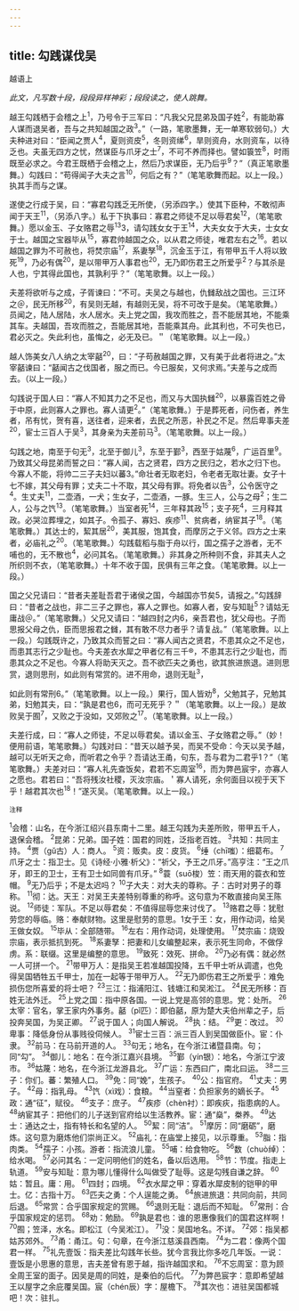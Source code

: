 ```yaml
---
---
---
```

title: 勾践谋伐吴
---



越语上

*此文，凡写数十段，段段异样神彩；段段读之，使人跳舞。*

越王勾践栖于会稽之上<sup>1</sup>，乃号令于三军曰：“凡我父兄昆弟及国子姓<sup>2</sup>，有能助寡人谋而退吴者，吾与之共知越国之政<sup>3</sup>。”（一路，笔歌墨舞，无一单寒软弱句。）大夫种进对曰：“臣闻之贾人<sup>4</sup>，夏则资皮<sup>5</sup>，冬则资绨<sup>6</sup>，旱则资舟，水则资车，以待乏也。夫虽无四方之忧，然谋臣与爪牙之士<sup>7</sup>，不可不养而择也。譬如簑笠<sup>8</sup>，时雨既至必求之。今君王既栖于会稽之上，然后乃求谋臣，无乃后乎<sup>9</sup>？”（真正笔歌墨舞。）勾践曰：“苟得闻子大夫之言<sup>10</sup>，何后之有？”（笔笔歌舞而起。以上一段。）执其手而与之谋。

遂使之行成于吴，曰：“寡君勾践乏无所使，（另添四字。）使其下臣种，不敢彻声闻于天王<sup>11</sup>，（另添八字。）私于下执事曰：寡君之师徒不足以辱君矣<sup>12</sup>，（笔笔歌舞。）愿以金玉、子女赂君之辱<sup>13</sup>3，请勾践女女于王<sup>14</sup>，大夫女女于大夫，士女女于士。越国之宝器毕从<sup>15</sup>，寡君帅越国之众，以从君之师徒，唯君左右之<sup>16</sup>。若以越国之罪为不可赦也，将焚宗庙<sup>17</sup>，系妻孥<sup>18</sup>，沉金玉于江，有带甲五千人将以致死<sup>19</sup>，乃必有偶<sup>20</sup>，是以带甲万人事君也<sup>20</sup>，无乃即伤君王之所爱乎<sup>2</sup>？与其杀是人也，宁其得此国也，其孰利乎？”（笔笔歌舞。以上一段。）

夫差将欲听与之成，子胥谏曰：“不可。夫吴之与越也，仇雠敌战之国也。三江环之＠，民无所移<sup>20</sup>，有吴则无越，有越则无吴，将不可改于是矣。（笔笔歌舞。）员闻之，陆人居陆，水人居水。夫上党之国，我攻而胜之，吾不能居其地，不能乘其车。夫越国，吾攻而胜之，吾能居其地，吾能乘其舟。此其利也，不可失也已，君必灭之。失此利也，虽悔之，必无及已。＂（笔笔歌舞。以上一段。）

越人饰美女八人纳之太宰嚭<sup>20</sup>，曰：“子苟赦越国之罪，又有美于此者将进之。”太宰嚭谏曰：“嚭闻古之伐国者，服之而已。今已服矣，又何求焉。”夫差与之成而去。（以上一段。）

勾践说于国人曰：“寡人不知其力之不足也，而又与大国执雠<sup>20</sup>，以暴露百姓之骨于中原，此则寡人之罪也。寡人请更<sup>2</sup>。”（笔笔歌舞。）于是葬死者，问伤者，养生者，吊有忧，贺有喜，送往者，迎来者，去民之所恶，补民之不足。然后卑事夫差<sup>20</sup>，宦士三百人于吴<sup>3</sup>，其身亲为夫差前马<sup>3</sup>。（笔笔歌舞。以上一段。）

勾践之地，南至于句无<sup>3</sup>，北至于御儿<sup>3</sup>，东至于鄞<sup>3</sup>，西至于姑蔑<sup>6</sup>，广运百里<sup>9</sup>。乃致其父母昆弟而誓之曰：“寡人闻，古之贤君，四方之民归之，若水之归下也。今寡人不能，将帅二三子夫妇以蕃3。”命壮者无取老妇，令老者无取壮妻。女子十七不嫁，其父母有罪；丈夫二十不取，其父母有罪。将免者以告<sup>3</sup>，公令医守之<sup>4</sup>。生丈夫<sup>11</sup>，二壶酒，一犬；生女子，二壶酒，一豚。生三人，公与之母<sup>2</sup>；生二人，公与之饩<sup>13</sup>。（笔笔歌舞。）当室者死<sup>14</sup>，三年释其政<sup>15</sup>；支子死<sup>4</sup>，三月释其政。必哭泣葬埋之，如其子。令孤子、寡妇、疾疹<sup>11</sup>、贫病者，纳宦其子<sup>18</sup>。（笔笔歌舞。）其达士的，絜其居<sup>20</sup>，美其服，饱其食，而摩厉之于义邻。四方之士来者，必庙礼之<sup>20</sup>。（笔笔歌舞。）勾践载稻与脂于舟以行，国之孺子之游者，无不哺也的，无不散也<sup>4</sup>，必问其名。（笔笔歌舞。）非其身之所种则不食，非其夫人之所织则不衣，（笔笔歌舞。）十年不收于国，民俱有三年之食。（笔笔歌舞。以上一段。）

国之父兄请曰：“昔者夫差耻吾君于诸侯之国，今越国亦节矣5，请报之。”勾践辞曰：“昔者之战也，非二三子之罪也，寡人之罪也。如寡人者，安与知耻<sup>5</sup>？请姑无庸战＠。”（笔笔歌舞。）父兄又请曰：“越四封之内6，亲吾君也，犹父母也。子而思报父母之仇，臣而思报君之雠，其有敢不尽力者乎？请复战。”（笔笔歌舞。以上一段。）勾践既许之，乃致其众而誓之曰：“寡人闻古之贤君，不患其众之不足也，而患其志行之少耻也。今夫差衣水犀之甲者亿有三千®，不患其志行之少耻也，而患其众之不足也。今寡人将助天灭之。吾不欲匹夫之勇也，欲其旅进旅退。进则思赏，退则思刑，如此则有常赏的。进不用命，退则无耻<sup>3</sup>，

如此则有常刑6。”（笔笔歌舞。以上一段。）果行，国人皆劝<sup>8</sup>，父勉其子，兄勉其弟，妇勉其夫，曰：“孰是君也6，而可无死乎？＂（笔笔歌舞。以上一段。）是故败吴于囿<sup>7</sup>，又败之于没如，又郊败之<sup>17</sup>。（笔笔歌舞。以上一段。）

夫差行成，曰：“寡人之师徒，不足以辱君矣。请以金玉、子女赂君之辱。”（妙！便用前语，笔笔歌舞。）勾践对曰：“昔天以越予吴，而吴不受命：今天以吴予越，越可以无听天之命，而听君之令乎？吾请达王甬，句东，吾与君为二君乎1？”（笔笔歌舞。）夫差对曰：“寡人礼先查饭矣，君若不忘周室<sup>16</sup>，而为弊邑宸宇，亦寡人之愿也。君若曰：“吾将残汝社稷，灭汝宗庙。＇寡人请死，余何面目以视于天下乎！越君其次也<sup>18</sup>！”遂灭吴。（笔笔歌舞。以上一段。）

<sup>注释</sup>

<sup>1</sup>会稽：山名，在今浙江绍兴县东南十二里。越王勾践为夫差所败，带甲五千人，退保会稽。
<sup>2</sup>昆弟：兄弟。国子姓：国君的同姓，泛指老百姓。
<sup>3</sup>共知：共同主持。
<sup>4</sup>贾（gǔ古）人：商人。
<sup>5</sup>资：贩卖。皮：皮货。
<sup>6</sup>缍（chī嗤）：细葛布。
<sup>7</sup>爪牙之士：指卫士。见《诗经·小雅·析父》：“祈父，予王之爪牙。”高亨注：“王之爪牙，即王的卫士，王有卫士如同兽有爪牙。”
<sup>8</sup>蓑（suō梭）笠：雨天用的蓑衣和笠帽。
<sup>9</sup>无乃后乎；不是太迟吗？
<sup>10</sup>子大夫：对大夫的尊称。子：古时对男子的尊称。
<sup>11</sup>彻：达。天王：对吴王夫差特别尊重的称呼。这句意为不敢直接向吴王陈说。
<sup>12</sup>师徒：军队。不足以辱君矣：不值得屈辱您来讨伐了。
<sup>13</sup>赂君之辱：犹慰劳您的辱临。赂：奉献财物。这里是慰劳的意思。1女于王：女，用作动词，给吴王做女奴。
<sup>15</sup>毕从：全部随带。
<sup>16</sup>左右：用作动词，处理使用。
<sup>17</sup>焚宗庙：烧毁宗庙，表示抵抗到死。
<sup>18</sup>系妻孥：把妻和儿女编整起来，表示死生同命，不做俘虏。系：联缀。这里是编整的意思。
<sup>19</sup>致死：效死、拼命。
<sup>20</sup>乃必有偶：就必然一人可拼一个。
<sup>21</sup>带甲万人：是指吴王若准越国投降，五千甲士听从调遣，也免得吴国牺牲五千甲士，加在一起等于带甲万人。
<sup>22</sup>无乃即伤君王之所爱乎：难免损伤您所喜爱的将士吧？
<sup>23</sup>三江：指浦阳江、钱塘江和吴淞江。
<sup>24</sup>民无所移：百姓无法外迁。
<sup>25</sup>上党之国：指中原各国。一说上党是高邻的意思。党：处所。
<sup>26</sup>太宰：官名，掌王家内外事务。嚭（pǐ匹）：即伯嚭，原为楚大夫伯州辈之子，后投奔吴国，为吴正卿。
<sup>27</sup>说于国人；向国人解说。
<sup>28</sup>执：结。
<sup>29</sup>更：改过。
<sup>30</sup>卑事：降低身份从事贱役伺候人。
<sup>31</sup>宦士三百：派三百人到吴国做臣仆。宦：仆隶。
<sup>32</sup>前马：在马前开道的人。
<sup>33</sup>句无；地名，在今浙江诸暨县南。句；同“勾”。
<sup>34</sup>御儿：地名：在今浙江嘉兴县境。
<sup>35</sup>鄞（yín银）：地名，今浙江宁波市。
<sup>36</sup>姑蔑：地名，在今浙江龙游县北。
<sup>37</sup>广运：东西曰广，南北曰运。
<sup>38</sup>二三子：你们。蕃：繁殖人口。
<sup>39</sup>免：同“娩”，生孩子。
<sup>40</sup>公：指官府。
<sup>41</sup>丈夫：男子。
<sup>42</sup>母：指乳母。
<sup>43</sup>饩（xì戏）：食粮。
<sup>44</sup>当窒者：负担家务的嫡长子。
<sup>45</sup>政：通“征”，赋役。
<sup>46</sup>支子：庶子。
<sup>47</sup>疾疹（chèn衬）：即疾疢，指患病的人。
<sup>48</sup>纳宦其子：把他们的儿子送到官府给以生活教养。宦：通“燊”，桊养。
<sup>49</sup>达士：通达之士，指有特长和名望的人。
<sup>50</sup>絜：同“洁”。
<sup>51</sup>摩厉：同“磨砺”，磨炼。这句意为磨炼他们崇尚正义。
<sup>52</sup>庙礼：在庙堂上接见，以示尊重。
<sup>53</sup>脂：指肉类。
<sup>54</sup>孺子：小孩。游者：指流浪儿童。
<sup>55</sup>哺：给食物吃。
<sup>56</sup>数（chuò绰）：给水喝。
<sup>57</sup>必问其名：一定问明他们的姓名，备以后选用。
<sup>58</sup>节：节度。指走上轨道。
<sup>59</sup>安与知耻：意为哪儿懂得什么叫做受了耻辱。这是勾残自谦之辞。
<sup>60</sup>姑：暂且。庸：用。
<sup>61</sup>四封；四境。
<sup>62</sup>衣水犀之甲：穿着水犀皮制的铠甲的甲士。亿：古指十万。
<sup>63</sup>匹夫之勇：个人逞能之勇。
<sup>64</sup>旅进旅退：共同向前，共同后退。
<sup>65</sup>常赏：合乎国家规定的赏赐。
<sup>66</sup>退则无耻：退后而不知耻。
<sup>67</sup>常刑：合乎国家规定的惩罚。
<sup>68</sup>劝：勉励。
<sup>69</sup>孰是君也：谁的恩惠像我们的国君这样啊！
<sup>70</sup>囿；笠泽，水名。即松江（今吴淞江）。
<sup>71</sup>没：吴国地名。不详。
<sup>72</sup>郊：指吴都姑苏郊外。
<sup>73</sup>甬：甬江。句：句章，在今浙江慈溪县西南。
<sup>74</sup>为二君：像两个国君一样。
<sup>75</sup>礼先壹饭：指夫差比勾践年长些。犹今言我比你多吃几年饭。一说：壹饭是小思惠的意思，吉夫差曾有恩于越，指许越国求和。
<sup>76</sup>不忘周室：意为顾全周王室的面子。因吴是周的同姓，是秦伯的后代。
<sup>77</sup>为弊邑宸字：意即希望越王以屋字之余庇覆吴国。宸（chén辰）字：屋檐下。
<sup>78</sup>其次也：进驻吴国都城吧！次：驻扎。